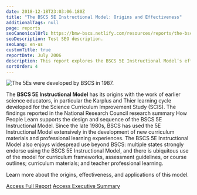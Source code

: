 ```yaml
---
date: 2018-12-18T23:03:06.180Z
title: "The BSCS 5E Instructional Model: Origins and Effectiveness"
additionalTags: null
page: reports
seoCanonicalUrl: https://bmw-bscs.netlify.com/resources/reports/the-bscs-5e-instructional-model-origins-and-effectiveness/
seoDescription: Test SEO description.
seoLang: en-us
customTitle: true
reportDate: July 2006
description: This report explores the BSCS 5E Instructional Model’s effectiveness and widespread use in curriculum development.
sortOrder: 4
---
```





<div className="d-flex justify-content-center">
  <img className="p-2 my-5" src={fivees_logo} alt="The 5Es were developed by BSCS in 1987." />
</div>

The **BSCS 5E Instructional Model** has its origins with the work of earlier science educators, in particular the Karplus and Thier learning cycle developed for the Science Curriculum Improvement Study (SCIS). The findings reported in the National Research Council research summary How People Learn supports the design and sequence of the BSCS 5E Instructional Model. Since the late 1980s, BSCS has used the 5E Instructional Model extensively in the development of new curriculum materials and professional learning experiences. The BSCS 5E Instructional Model also enjoys widespread use beyond BSCS: multiple states strongly endorse using the BSCS 5E Instructional Model, and there is ubiquitous use of the model for curriculum frameworks, assessment guidelines, or course outlines; curriculum materials; and teacher professional learning.

Learn more about the origins, effectiveness, and applications of this model. 

<div className="d-flex">
  <a className="p-2 btn btn-outline-secondary mr-2 mb-5 h-100" href="https://media.bscs.org/bscsmw/5es/bscs_5e_full_report.pdf" target="_blank" rel="noopener noreferrer">Access Full Report</a>
  <a className="p-2 btn btn-outline-secondary mx-2 mb-5 h-100" href="https://media.bscs.org/bscsmw/5es/bscs_5e_executive_summary.pdf" target="_blank" rel="noopener noreferrer">Access Executive Summary</a>
</div>
